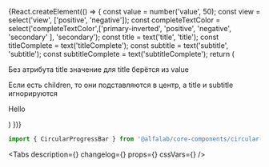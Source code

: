 


<Meta
    title='Компоненты/CircularProgressBar'
    component={CircularProgressBar}
/>


<!-- Canvas -->

<Story name='CircularProgressBar'>
    {React.createElement(() => {
        const value = number('value', 50);
        const view = select('view', ['positive', 'negative']);
        const completeTextColor = select('completeTextColor',['primary-inverted', 'positive', 'negative', 'secondary' ], 'secondary');
        const title = text('title', 'title');
        const titleComplete = text('titleComplete');
        const subtitle = text('subtitle', 'subtitle');
        const subtitleComplete = text('subtitleComplete');
        return (
            <React.Fragment>
                <CircularProgressBar
                    value={value}
                    view={view}
                    title={title}
                    titleComplete={titleComplete}
                    subtitle={subtitle}
                    subtitleComplete={subtitleComplete}
                    stroke={boolean('stroke', true)}
                    direction={select('direction', ['clockwise', 'counter-clockwise'], 'clockwise')}
                    fillComplete={boolean('fillComplete', false)}
                    completeTextColor={completeTextColor}
                    height={number('height', 0)}
                    size={select('size', ['xs', 's', 'm', 'l', 'xl', 'xxl'], 'l')}
                />
                <p>Без атрибута title значение для title берётся из value</p>
                <CircularProgressBar
                    value={value}
                    view={view}
                    subtitle={subtitle}
                    size='l'
                />
                <p>Если есть children, то они подставляются в центр, а title и subtitle игнорируются</p>
                <CircularProgressBar
                    value={value}
                    view={view}
                    title={title}
                    subtitle={subtitle}
                    size='l'
                >
                    <p>Hello</p>
                </CircularProgressBar>
            </React.Fragment>
        )
    })}
</Story>


<!-- Docs -->

<ComponentHeader
    name='CircularProgressBar'
    version={version}
    package='@alfalab/core-components/circular-progress-bar'
    stage={2}
/>

```jsx
import { CircularProgressBar } from '@alfalab/core-components/circular-progress-bar';
```

<Tabs
    description={<Description />}
    changelog={<Changelog />}
    props={<Props of={CircularProgressBar} />}
    cssVars={<CssVars css={styles} />}
/>
